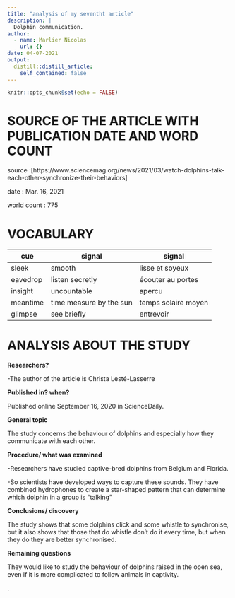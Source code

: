 ```yaml
---
title: "analysis of my seventht article"
description: |
  Dolphin communication.
author:
  - name: Marlier Nicolas
    url: {}
date: 04-07-2021
output:
  distill::distill_article:
    self_contained: false
---
```


```r
knitr::opts_chunk$set(echo = FALSE)
```

# SOURCE OF THE ARTICLE WITH PUBLICATION DATE AND WORD COUNT

source :[https://www.sciencemag.org/news/2021/03/watch-dolphins-talk-each-other-synchronize-their-behaviors]

date : Mar. 16, 2021

world count : 775


# VOCABULARY

| cue      | signal                   | signal              |
| -------- | ------------------------ | ------------------- |
| sleek    | smooth                   | lisse et soyeux     |
| eavedrop | listen secretly          | écouter au portes   |
| insight  | uncountable              | apercu              |
| meantime | time measure by the sun  | temps solaire moyen |
| glimpse   | see briefly              | entrevoir           |


# ANALYSIS ABOUT THE STUDY

**Researchers?**

-The author of the article is Christa Lesté-Lasserre


**Published in? when?** 

Published online September 16, 2020 in ScienceDaily.

**General topic**

The study concerns the behaviour of dolphins and especially how they communicate with each other. 


**Procedure/ what was examined**

-Researchers have studied captive-bred dolphins from Belgium and Florida.

-So scientists have developed ways to capture these sounds. They have combined hydrophones to create a star-shaped pattern that can determine which dolphin in a group is "talking"


**Conclusions/ discovery**

The study shows that some dolphins click and some whistle to synchronise, but it also shows that those that do whistle don't do it every time, but when they do they are better synchronised.

**Remaining questions**

They would like to study the behaviour of dolphins raised in the open sea, even if it is more complicated to follow animals in captivity.

.
